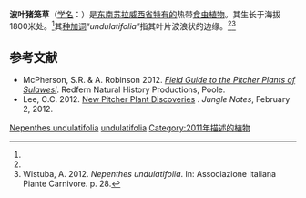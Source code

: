{{noteTA
|G1=Carnivorous Plant
}}
{{Speciesbox
|image = 
|image_caption = 
|taxon=Nepenthes undulatifolia
|authority = [[约阿希姆·那兹|Nerz]], [[安德烈亚斯·维斯图巴|Wistuba]], [[Urs_Zimmermann_(Nepenthes)|U.Zimmermann]], [[李乾|Chi.C.Lee]], [[Asri_Pirade_Paserang|A.Pirade]] & [[Ramadanil_Pitopang|R.Pitopang]] (2011)<ref name=undulatifolia>Lee, C.C., A. Wistuba, J. Nerz, U. Zimmermann, A.P. Paserang & R. Pitopang 2011. ''Nepenthes undulatifolia'', a new pitcher plant from South East Sulawesi. In: McPherson, S.R. ''[[新猪笼草：卷一|New Nepenthes: Volume One]]''. Redfern Natural History Productions, Poole. pp. 492–505.</ref>
|synonyms =
}}

'''波叶猪笼草'''（[[学名|学名]]：''{{lang|la|Nepenthes undulatifolia}}''）是[[东南苏拉威西省|东南苏拉威西省]][[特有种|特有的]]热带[[食虫植物|食虫植物]]。其生长于海拔1800米处。<ref name=undulatifolia />其[[种加词|种加词]]“''undulatifolia''”指其叶片波浪状的边缘。<ref name=undulatifolia /><ref>Wistuba, A. 2012. ''Nepenthes undulatifolia''. In: {{PDFlink|[http://www.aipcnet.eu/Carnivorous_docs/New_species_2011.pdf ''AIPC Special Issue 4: News of 2011''.]}} Associazione Italiana Piante Carnivore. p. 28.</ref>

== 参考文献 ==
{{reflist|2}}
{{refbegin|2}}
* McPherson, S.R. & A. Robinson 2012. ''[[苏拉威西的猪笼草野外指南|Field Guide to the Pitcher Plants of Sulawesi]]''. Redfern Natural History Productions, Poole.
* Lee, C.C. 2012. [http://www.wildborneo.com.my/blog/?p=318 New Pitcher Plant Discoveries] {{Wayback|url=http://www.wildborneo.com.my/blog/?p=318 |date=20120731224358 }}. ''Jungle Notes'', February 2, 2012.
{{refend}}

{{猪笼草属}}
{{Taxonbar|from=Q6994844}}

[[Category:亚洲食虫植物|Nepenthes undulatifolia]]
[[Category:猪笼草属|undulatifolia]]
[[Category:2011年描述的植物|Category:2011年描述的植物]]


{{猪笼草属小作品}}